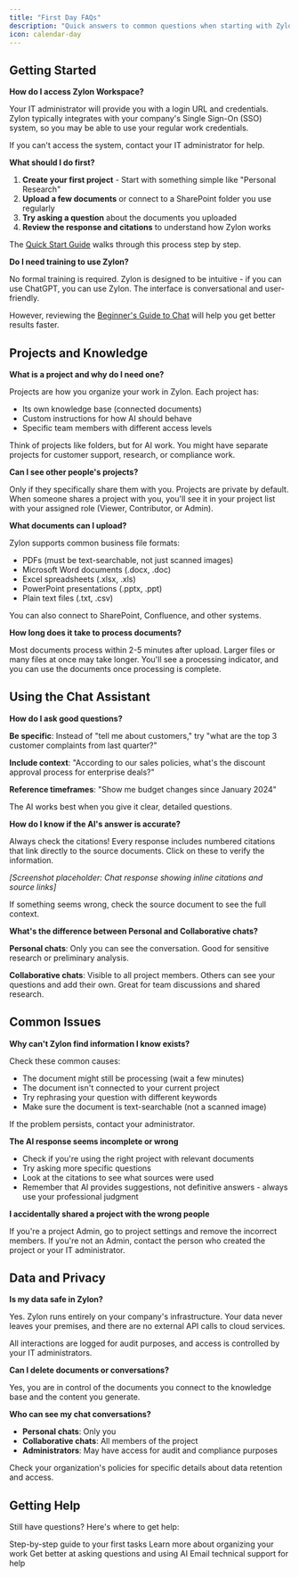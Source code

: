 ```yaml
---
title: "First Day FAQs"
description: "Quick answers to common questions when starting with Zylon Workspace"
icon: calendar-day
---
```


## Getting Started

**How do I access Zylon Workspace?**

Your IT administrator will provide you with a login URL and credentials. Zylon typically integrates with your company's Single Sign-On (SSO) system, so you may be able to use your regular work credentials.

If you can't access the system, contact your IT administrator for help.

**What should I do first?**

1. **Create your first project** - Start with something simple like "Personal Research"
2. **Upload a few documents** or connect to a SharePoint folder you use regularly
3. **Try asking a question** about the documents you uploaded
4. **Review the response and citations** to understand how Zylon works

The [Quick Start Guide](/workspace-manual/quick-start-guide) walks through this process step by step.

**Do I need training to use Zylon?**

No formal training is required. Zylon is designed to be intuitive - if you can use ChatGPT, you can use Zylon. The interface is conversational and user-friendly.

However, reviewing the [Beginner's Guide to Chat](/workspace-manual/beginners-guide-to-chat) will help you get better results faster.

## Projects and Knowledge

**What is a project and why do I need one?**

Projects are how you organize your work in Zylon. Each project has:
- Its own knowledge base (connected documents)
- Custom instructions for how AI should behave
- Specific team members with different access levels

Think of projects like folders, but for AI work. You might have separate projects for customer support, research, or compliance work.

**Can I see other people's projects?**

Only if they specifically share them with you. Projects are private by default. When someone shares a project with you, you'll see it in your project list with your assigned role (Viewer, Contributor, or Admin).

**What documents can I upload?**

Zylon supports common business file formats:
- PDFs (must be text-searchable, not just scanned images)
- Microsoft Word documents (.docx, .doc)
- Excel spreadsheets (.xlsx, .xls)
- PowerPoint presentations (.pptx, .ppt)
- Plain text files (.txt, .csv)

You can also connect to SharePoint, Confluence, and other systems.

**How long does it take to process documents?**

Most documents process within 2-5 minutes after upload. Larger files or many files at once may take longer. You'll see a processing indicator, and you can use the documents once processing is complete.

## Using the Chat Assistant

**How do I ask good questions?**

**Be specific**: Instead of "tell me about customers," try "what are the top 3 customer complaints from last quarter?"

**Include context**: "According to our sales policies, what's the discount approval process for enterprise deals?"

**Reference timeframes**: "Show me budget changes since January 2024"

The AI works best when you give it clear, detailed questions.

**How do I know if the AI's answer is accurate?**

Always check the citations! Every response includes numbered citations that link directly to the source documents. Click on these to verify the information.

*[Screenshot placeholder: Chat response showing inline citations and source links]*

If something seems wrong, check the source document to see the full context.

**What's the difference between Personal and Collaborative chats?**

**Personal chats**: Only you can see the conversation. Good for sensitive research or preliminary analysis.

**Collaborative chats**: Visible to all project members. Others can see your questions and add their own. Great for team discussions and shared research.

## Common Issues

**Why can't Zylon find information I know exists?**

Check these common causes:
- The document might still be processing (wait a few minutes)
- The document isn't connected to your current project
- Try rephrasing your question with different keywords
- Make sure the document is text-searchable (not a scanned image)

If the problem persists, contact your administrator.

**The AI response seems incomplete or wrong**

- Check if you're using the right project with relevant documents
- Try asking more specific questions
- Look at the citations to see what sources were used
- Remember that AI provides suggestions, not definitive answers - always use your professional judgment

**I accidentally shared a project with the wrong people**

If you're a project Admin, go to project settings and remove the incorrect members. If you're not an Admin, contact the person who created the project or your IT administrator.

## Data and Privacy

**Is my data safe in Zylon?**

Yes. Zylon runs entirely on your company's infrastructure. Your data never leaves your premises, and there are no external API calls to cloud services.

All interactions are logged for audit purposes, and access is controlled by your IT administrators.

**Can I delete documents or conversations?**

Yes, you are in control of the documents you connect to the knowledge base and the content you generate.

**Who can see my chat conversations?**

- **Personal chats**: Only you
- **Collaborative chats**: All members of the project
- **Administrators**: May have access for audit and compliance purposes

Check your organization's policies for specific details about data retention and access.

## Getting Help

Still have questions? Here's where to get help:

<CardGroup cols={2}>
  <Card
    title="Quick Start Guide"
    icon="rocket"
    href="/workspace-manual/quick-start-guide"
  >
    Step-by-step guide to your first tasks
  </Card>
  <Card
    title="Working in Projects"
    icon="folder"
    href="/workspace-manual/working-in-projects"
  >
    Learn more about organizing your work
  </Card>
  <Card
    title="Chat Assistant Guide"
    icon="message-circle"
    href="/workspace-manual/beginners-guide-to-chat"
  >
    Get better at asking questions and using AI
  </Card>
  <Card
    title="Contact Support"
    icon="help-circle"
    href="mailto:dev@zylon.ai"
  >
    Email technical support for help
  </Card>
</CardGroup>
